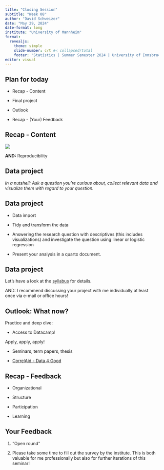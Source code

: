 ```yaml
---
title: "Closing Session"
subtitle: "Week 08"
author: "David Schweizer"
date: "May 29, 2024"
date-format: long
institute: "University of Mannheim"
format: 
  revealjs:
    theme: simple
    slide-number: c/t #< collapsed/total
    footer: "Statistics | Summer Semester 2024 | University of Innsbruck"
editor: visual
---
```


## Plan for today

-   Recap - Content

-   Final project

-   Outlook

-   Recap - (Your) Feedback

## Recap - Content

![](workflow.png)

**AND:** Reproducibility

## Data project

*In a nutshell: Ask a question you’re curious about, collect relevant data and visualize them with regard to your question.*

## Data project

-   Data import

-   Tidy and transform the data

-   Answering the research question with descriptives (this includes visualizations) and investigate the question using linear or logistic regression

-   Present your analysis in a quarto document.

## Data project

Let's have a look at the [syllabus](https://statistics-innsbruck-2024.netlify.app/syllabus) for details.

AND: I recommend discussing your project with me individually at least once via e-mail or office hours!

## Outlook: What now?

Practice and deep dive:

-   Access to Datacamp!

Apply, apply, apply!

-   Seminars, term papers, thesis

-   [CorrelAid - Data 4 Good](https://www.correlaid.org/)

## Recap - Feedback

-   Organizational

-   Structure

-   Participation

-   Learning

## Your Feedback

1.  "Open round"

2.  Please take some time to fill out the survey by the institute. This is both valuable for me professionally but also for further iterations of this seminar!
